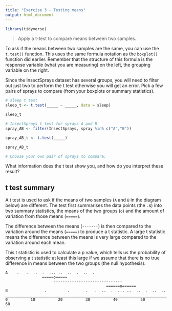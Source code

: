```yaml
---
title: "Exercise 3 - Testing means"
output: html_document
---
```


```r
library(tidyverse)
```

>Apply a t-test to compare means between two samples.

To ask if the means between two samples are the same, you can use the `t.test()` function. This uses
the same formula notation as the `boxplot()` function did earlier. Remember that the structure of this formula 
is the response variable (what you are measuring) on the left, the grouping variable on the right.

Since the InsectSprays dataset has several groups, you will need to filter out just two to perform 
the t test otherwise you will get an error. Pick a few pairs of sprays to compare (from your boxplots
or summary statistics). 

```r
# sleep t test
sleep_t <- t.test(_____ ~ _____, data = sleep)

sleep_t

# InsectSprays t test for sprays A and B
spray_AB <- filter(InsectSprays, spray %in% c("A","B"))

spray_AB_t <- t.test(_____)

spray_AB_t

# Choose your own pair of sprays to compare:

```

What information does the t test show you, and how do you interpret these result?


## t test summary

A t test is used to ask if the means of two samples (`A` and `B` in the diagram below) are different. 
The test first summarises the data points (the `.`s) into two summary statistics, the means of the 
two groups (`o`) and the amount of variation from those means (`=====`).

The difference between the means (`-------`) is then compared to the variation around the means (`=====`)
to produce a t statistic. A large t statistic means the difference between the means is very large
compared to the variation around each mean.

This t statistic is used to calculate a p value, which tells us the probability of observing a 
t statistic at least this large if we assume that there is no true difference in means between the
two groups (the null hypothesis).

```
A    .   .  ..  .  ... ..  ..  .  ..  .
                =====o=====
                     ------------------------------
                                            ======o======
B                .         .       .   .  ..  .  ... ..  ..  .  ..  ..
__________________________________________________________________________
0          10          20          30          40          50          60
```